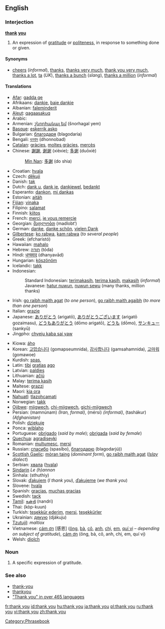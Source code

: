 ==English==

===Interjection===
'''[[thank]] [[you]]'''

# An expression of [[gratitude]] or [[politeness]], in response to something done or given.

====Synonyms====
*[[cheers]] (''informal''), [[thanks]], [[thanks very much]], [[thank you very much]], [[thanks a lot]], [[ta]] (''UK''), [[thanks a bunch]] (''slang''), [[thanks a million]] (''informal'')

====Translations====
{{top}}
*[[Afar]]: [[gadda ge]]
*Afrikaans: [[dankie]],  [[baie dankie]]
*Albanian: [[faleminderit]]
*[[Aleut]]: [[qagaasakuq]]
*Arabic: {{ARchar|[[شكرا|شكرًا]]}} {{unicode|(šúkran)}}
*Armenian: [[շնորհակալ եմ]] (šnorhagal yem)
*[[Basque]]: [[eskerrik asko]]
*Bulgarian: [[благодаря]] (blagodaria)
*Bengali: [[ধনবাদ]] (dhonnobad)
*[[Catalan]]: [[gràcies]], [[moltes gràcies]], [[mercès]]
*Chinese: [[謝謝]], [[谢谢]] (xièxie); [[多谢]] (duōxiè)
*:[[Min Nan]]: [[多謝]] (do shia)
*Croatian: [[hvala]]
*Czech: [[děkuji]]
*Danish: [[tak]]
*Dutch: [[dank u]], [[dank je]], [[dankjewel]], [[bedankt]]
*Esperanto: [[dankon]], [[mi dankas]]
*Estonian: [[aitäh]]
*[[Fijian]]: [[vinaka]]
*Filipino: [[salamat]]
*Finnish: [[kiitos]]
*French: [[merci]], [[je vous remercie]]
*Georgian: [[მადლობთ]] (madlobt‘)
*German: [[danke]], [[danke schön]], [[vielen Dank]]
*[[Gilbertese]]: [[ko rabwa]], [[kam rabwa]] (''to several people'')
*Greek: {{t+|el|ευχαριστώ||}} (efcharistó)
*Hawaiian: [[mahalo]]
*Hebrew: [[תודה]] (tóda)
*Hindi: [[धन्यवाद]] (dhanyavād)
*Hungarian: [[köszönöm]]
*Icelandic: [[takk]]
*Indonesian:
*:Standard Indonesian: [[terimakasih]], [[terima kasih]], [[terima kasih|makasih]] (''informal'')
*:Javanese: [[hatur nuwun]], [[nuwun sewu]] (many thanks, million thanks)
*Irish: [[go raibh maith agat]] (''to one person''), [[go raibh maith agaibh]] (''to more than one person'')
*Italian: [[grazie]]
*Japanese: [[ありがとう]] (arigatō), [[ありがとうございます]] (arigatō gozaimasu), [[どうもありがとう]] (dōmo arigatō), [[どうも]] (dōmo), [[サンキュー]] (sankyū)
*Jingpho: [[chyeju kaba sai yaw]]
{{mid}}
*Kiowa: [[áho]]
*Korean: [[고맙습니다]] (gomapseumnida), [[감사합니다]] (gamsahamnida), [[고마워]] (gomawoe)
*Kurdish: [[spas]], {{KUchar|[[سوپاس]]}}
*Latin: [[tibi]] [[gratia]]s [[ago]]
*Latvian: [[paldies]]
*Lithuanian: [[ačiū]]
*Malay: [[terima kasih]]
*Maltese: [[grazzi]]
*Maori: [[kia ora]]
*[[Nahuatl]]: [[tlazohcamati]]
*Norwegian: [[takk]]
*[[Ojibwe]]: [[miigwech]], [[chi-miigwech]], [[gichi-miigwech]]
*Persian: {{FAchar|[[ممنونم]]}} (mamnúnam) ''(Iran, formal)'', {{FAchar|[[مرسی]]}} (mérsi) ''(informal)'', {{FAchar|[[تشکر]]}} (tashákur) ''(Afghanistan)''
*Polish: [[dziękuję]]
*Ponca: [[wiblaho]]
*Portuguese: [[obrigado]] (''said by male''); [[obrigada]] (''said by female'')
*[[Quechua]]: [[agradiseyki]]
*Romanian: [[mulţumesc]], [[mersi]]
*Russian: [[спасибо]] (spasíbo), [[благодарю]] (blagodarjú))
*[[Scottish Gaelic]]: [[mòran taing]] (''dominant form''), [[go raibh maith agat]] (''[[w:Islay|Islay]] dialect'')
*Serbian: [[хвала]] ([[hvala]])
*[[Sindarin]] ''Le (h)annon''
*Sinhala: (sthuthiy)
*Slovak: [[ďakujem]] (''I thank you''), [[ďakujeme]] (''we thank you'')
*Slovene: [[hvala]]
*Spanish: [[gracias]], [[muchas gracias]]
*Swedish: [[tack]]
*[[Tamil]]: [[நன்றி]] (nandri)
*Thai: {{THchar|[[ขอบคุณ]]}} (kòp-kuun)
*Turkish: [[teşekkür ederim]], [[mersi]], [[teşekkürler]]
*Ukrainian: [[дякую]] (djákuju)
*[[Tzutujil]]: ''maltiox''
*Vietnamese: [[cám ơn]] [感恩] ([[ông]], [[bà#Vietnamese|bà]], [[cô#Vietnamese|cô]], [[anh#Vietnamese|anh]], [[chị]], [[em#Vietnamese|em]], [[quí vị]] &ndash; ''depending on subject of gratitude''), [[cảm ơn]] (ông, bà, cô, anh, chị, em, quí vị)
*Welsh: [[diolch]]
{{bottom}}

===Noun===
{{en-noun|sg=[[thank]] [[you]]}}

# A specific expression of gratitude.

===See also===
*[[thank-you]]<!-- when used asa descriptive adjective, as in ''a thank-you note''-->
*[[thankyou]]<!--(''nonstandard'')-->
*[http://www.elite.net/~runner/jennifers/thankyou.htm "Thank you" in over 465 languages]

[[Category:Phrasebook]]

[[fr:thank you]]
[[id:thank you]]
[[hu:thank you]]
[[ja:thank you]]
[[pl:thank you]]
[[ru:thank you]]
[[vi:thank you]]
[[zh:thank you]]